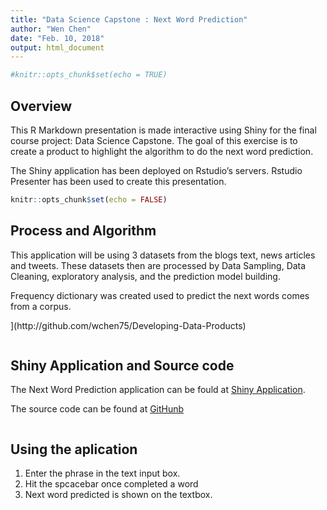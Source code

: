---
title: "Data Science Capstone : Next Word Prediction"
author: "Wen Chen"
date: "Feb. 10, 2018"
output: html_document
---

```{r setup, include=FALSE}
#knitr::opts_chunk$set(echo = TRUE)
```

## Overview

This R Markdown presentation is made interactive using Shiny for the final course project: Data Science Capstone. The goal of this exercise is to create a product to highlight the algorithm to do the next word prediction. 

The Shiny application has been deployed on Rstudio's servers.  Rstudio Presenter has been used to create this presentation.



```{r , include=FALSE}
knitr::opts_chunk$set(echo = FALSE)
```

## Process and Algorithm

This application will be using 3 datasets from the blogs text, news articles and tweets. These datasets then are processed by Data Sampling, Data Cleaning, exploratory analysis, and the prediction model building.

Frequency dictionary was created used to predict the next words comes from a corpus.

](http://github.com/wchen75/Developing-Data-Products)

```{r , include=FALSE}
```

## Shiny Application and Source code

The Next Word Prediction application can be fould at [Shiny Application ](http://wchen75.shinyapps.io/shiny_application_and_reproducible_pitch/).


The source code can be found at [GitHunb
](http://github.com/wchen75/Developing-Data-Products)


```{r , include=FALSE}
```

## Using the aplication

1. Enter the phrase in the text input box.
2. Hit the spcacebar once completed a word
3. Next word predicted is shown on the textbox.
